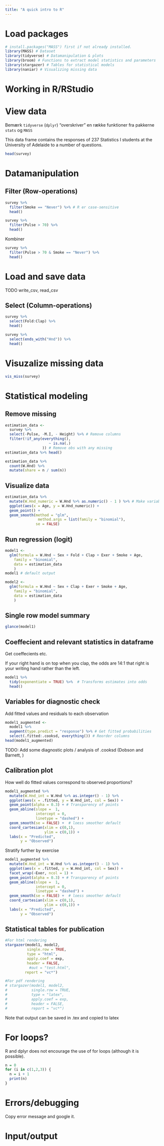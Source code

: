 ```yaml
---
title: "A quick intro to R"
---
```


\newpage

# Load packages


```r
# install.packages("MASS") first if not already installed.
library(MASS) # Dataset
library(tidyverse) # Datamanipulation & plots
library(broom) # Functions to extract model statistics and parameters
library(stargazer) # Tables for statistical models
library(naniar) # Visualizing missing data
```

# Working in R/RStudio

# View data


Bemærk `tidyverse` (`dplyr`) "overskriver" en række funktioner fra pakkerne `stats` og `MASS`

This data frame contains the responses of 237 Statistics I students at the University of Adelaide to a number of questions.


```r
head(survey)
```
\pagebreak

# Datamanipulation

## Filter (Row-operations)


```r
survey %>% 
  filter(Smoke == "Never") %>% # R er case-sensitive
  head()
```
```r
survey %>% 
  filter(Pulse > 70) %>% 
  head()
```
Kombiner

```r
survey %>% 
  filter(Pulse > 70 & Smoke == "Never") %>% 
  head()
```

# Load and save data

TODO write_csv, read_csv

## Select (Column-operations)

```r
survey %>% 
  select(Fold:Clap) %>% 
  head()
```

```r
survey %>% 
  select(ends_with("Hnd")) %>% 
  head()
```
\pagebreak

# Visuzalize missing data


```r
vis_miss(survey)
```
\pagebreak

# Statistical modeling


## Remove missing

```r
estimation_data <- 
  survey %>% 
  select(-Pulse, -M.I, - Height) %>% # Remove columns
  filter(!if_any(everything(),
                    ~ is.na(.)
                 )) # Remove obs with any missing
estimation_data %>% head()
```

```r
estimation_data %>% 
  count(W.Hnd) %>% 
  mutate(share = n / sum(n))
```

## Visualize data

```r
estimation_data %>% 
  mutate(W.Hnd_numeric = W.Hnd %>% as.numeric() - 1 ) %>% # Make variable 0-based
  ggplot(aes(x = Age, y = W.Hnd_numeric)) +
  geom_point() +
  geom_smooth(method = "glm",
               method.args = list(family = "binomial"),
              se = FALSE)
```

## Run regression (logit)

```r
model1 <-
  glm(formula = W.Hnd ~ Sex + Fold + Clap + Exer + Smoke + Age,
    family = "binomial", 
    data = estimation_data
    )
model1 # default output
```

```r
model2 <-
  glm(formula = W.Hnd ~ Sex + Clap + Exer + Smoke + Age,
    family = "binomial", 
    data = estimation_data
    )
```

## Single row model summary

```r
glance(model1)
```
## Coeffecient and relevant statistics in dataframe

Get coeffecients etc.

If your right hand is on top when you clap, the odds are 14:1 that right is your writing hand rather than the left.

```r
model1 %>% 
  tidy(exponentiate = TRUE) %>%  # Transforms estimates into odds
  head()
```

## Variables for diagnostic check

Add fitted values and residuals to each observation

```r
model1_augmented <-
  model1 %>% 
  augment(type.predict = "response") %>% # Get fitted probabilities
  select(.fitted:.cooksd, everything()) # Reorder columns
head(model1_augmented)
```

TODO: Add some diagnostic plots / analysis of .cooksd (Dobson and Barnett, )

## Calibration plot

How well do fitted values correspond to observed proportions?

```r
model1_augmented %>% 
  mutate(W.Hnd_int = W.Hnd %>% as.integer() - 1) %>% 
  ggplot(aes(x = .fitted, y = W.Hnd_int, col = Sex)) + 
  geom_point(alpha = 0.3) + # Transparency of points
  geom_abline(slope =  1, 
              intercept = 0,
              linetype = "dashed") + 
  geom_smooth(se = FALSE) +  # loess smoother default
  coord_cartesian(xlim = c(0,1),
                  ylim = c(0,1)) +
  labs(x = "Predicted",
       y = "Observed")
```

Stratify further by exercise

```r
model1_augmented %>% 
  mutate(W.Hnd_int = W.Hnd %>% as.integer() - 1) %>% 
  ggplot(aes(x = .fitted, y = W.Hnd_int, col = Sex)) +
  facet_wrap(~Exer, ncol = 1) + 
  geom_point(alpha = 0.3) + # Transparency of points
  geom_abline(slope =  1, 
              intercept = 0,
              linetype = "dashed") + 
  geom_smooth(se = FALSE) +  # loess smoother default
  coord_cartesian(xlim = c(0,1),
                  ylim = c(0,1)) +
  labs(x = "Predicted",
       y = "Observed")
```



## Statistical tables for publication


```r
#For html rendering
stargazer(model1, model2,
          single.row = TRUE,
          type = "html",
          apply.coef = exp,
          header = FALSE,
           #out = "test.html",
         report = "vc*")
```

```r
#For pdf rendering
# stargazer(model1, model2,
#           single.row = TRUE,
#           type = "latex",
#           apply.coef = exp,
#           header = FALSE,
#           report = "vc*")
```

Note that output can be saved in .tex and copied to latex

# For loops?

R and dplyr does not encourage the use of for loops (although it is possible).

```r
n = 0
for (i in c(1,2,3)) {
  n = i + 1
  print(n)
}
```


# Errors/debugging

Copy error message and google it.

# Input/output
